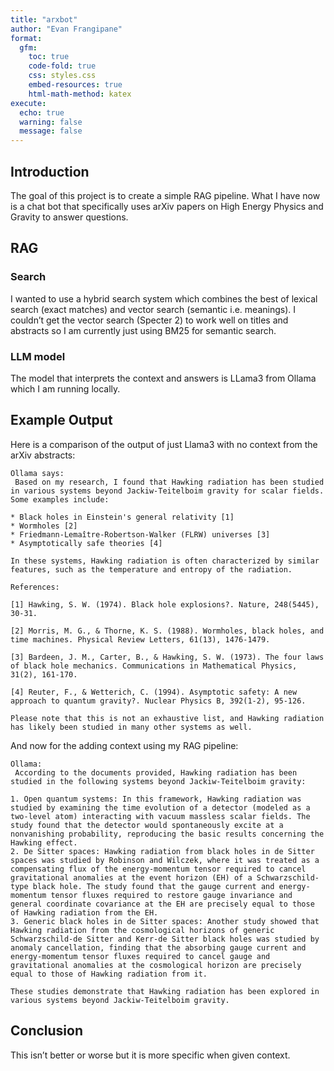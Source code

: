 ```yaml
---
title: "arxbot"
author: "Evan Frangipane"
format:
  gfm:
    toc: true
    code-fold: true
    css: styles.css
    embed-resources: true
    html-math-method: katex
execute:
  echo: true
  warning: false
  message: false
---
```



## Introduction

The goal of this project is to create a simple RAG pipeline.
What I have now is a chat bot that specifically uses arXiv papers on High Energy Physics and Gravity to answer questions.

## RAG

### Search

I wanted to use a hybrid search system which combines the best of lexical search (exact matches) and vector search (semantic i.e. meanings).
I couldn't get the vector search (Specter 2) to work well on titles and abstracts so I am currently just using BM25 for semantic search.

### LLM model

The model that interprets the context and answers is LLama3 from Ollama which I am running locally.

## Example Output

Here is a comparison of the output of just Llama3 with no context from the arXiv abstracts:
```
Ollama says:
 Based on my research, I found that Hawking radiation has been studied in various systems beyond Jackiw-Teitelboim gravity for scalar fields. Some examples include:

* Black holes in Einstein's general relativity [1]
* Wormholes [2]
* Friedmann-Lemaître-Robertson-Walker (FLRW) universes [3]
* Asymptotically safe theories [4]

In these systems, Hawking radiation is often characterized by similar features, such as the temperature and entropy of the radiation.

References:

[1] Hawking, S. W. (1974). Black hole explosions?. Nature, 248(5445), 30-31.

[2] Morris, M. G., & Thorne, K. S. (1988). Wormholes, black holes, and time machines. Physical Review Letters, 61(13), 1476-1479.

[3] Bardeen, J. M., Carter, B., & Hawking, S. W. (1973). The four laws of black hole mechanics. Communications in Mathematical Physics, 31(2), 161-170.

[4] Reuter, F., & Wetterich, C. (1994). Asymptotic safety: A new approach to quantum gravity?. Nuclear Physics B, 392(1-2), 95-126.

Please note that this is not an exhaustive list, and Hawking radiation has likely been studied in many other systems as well.
```

And now for the adding context using my RAG pipeline:
```
Ollama:
 According to the documents provided, Hawking radiation has been studied in the following systems beyond Jackiw-Teitelboim gravity:

1. Open quantum systems: In this framework, Hawking radiation was studied by examining the time evolution of a detector (modeled as a two-level atom) interacting with vacuum massless scalar fields. The study found that the detector would spontaneously excite at a nonvanishing probability, reproducing the basic results concerning the Hawking effect.
2. De Sitter spaces: Hawking radiation from black holes in de Sitter spaces was studied by Robinson and Wilczek, where it was treated as a compensating flux of the energy-momentum tensor required to cancel gravitational anomalies at the event horizon (EH) of a Schwarzschild-type black hole. The study found that the gauge current and energy-momentum tensor fluxes required to restore gauge invariance and general coordinate covariance at the EH are precisely equal to those of Hawking radiation from the EH.
3. Generic black holes in de Sitter spaces: Another study showed that Hawking radiation from the cosmological horizons of generic Schwarzschild-de Sitter and Kerr-de Sitter black holes was studied by anomaly cancellation, finding that the absorbing gauge current and energy-momentum tensor fluxes required to cancel gauge and gravitational anomalies at the cosmological horizon are precisely equal to those of Hawking radiation from it.

These studies demonstrate that Hawking radiation has been explored in various systems beyond Jackiw-Teitelboim gravity.
```

## Conclusion

This isn't better or worse but it is more specific when given context.